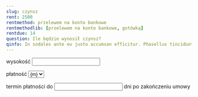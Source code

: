```yaml
---
slug: czynsz
rent: 2500
rentmethod: przelewem na konto bankowe
rentmethodlib: [przelewem na konto bankowe, gotówką]
rentdue: 14
question: Ile będzie wynosił czynsz?
qinfo: In sodales ante eu justo accumsan efficitur. Phasellus tincidunt nec ipsum dignissim interdum. Morbi in lectus id magna cursus egestas eget sed odio. Etiam iaculis pretium nibh quis pharetra. Fusce sagittis neque vitae efficitur tempor. In felis mauris, volutpat et egestas vel, facilisis et risus. Cras interdum nec eros in malesuada. Phasellus aliquam fermentum quam.
---
```

wysokość <input type="number" name="rent" value={frontmatter.rent} required step=".01" min="1"/>

płatność 
<select name="rentmethod" required>
{frontmatter.rentmethodlib.map(m => <option value={m} selected={frontmatter.rentmethod.includes(m)}>{m}</option>)}
</select>

termin płatności do <input type="number" name="rentdue" value={frontmatter.rentdue} min="1" /> dni po zakończeniu umowy